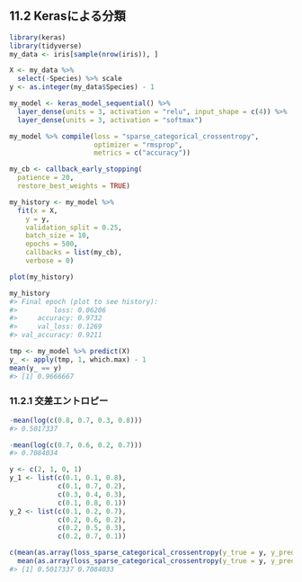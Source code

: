 ## 11.2 Kerasによる分類

```r
library(keras)
library(tidyverse)
my_data <- iris[sample(nrow(iris)), ]
```

```r
X <- my_data %>%
  select(-Species) %>% scale
y <- as.integer(my_data$Species) - 1
```

```r
my_model <- keras_model_sequential() %>%
  layer_dense(units = 3, activation = "relu", input_shape = c(4)) %>%
  layer_dense(units = 3, activation = "softmax")
```

```r
my_model %>% compile(loss = "sparse_categorical_crossentropy",
                     optimizer = "rmsprop",
                     metrics = c("accuracy"))
```

```r
my_cb <- callback_early_stopping(
  patience = 20,
  restore_best_weights = TRUE)

my_history <- my_model %>%
  fit(x = X,
    y = y,
    validation_split = 0.25,
    batch_size = 10,
    epochs = 500,
    callbacks = list(my_cb),
    verbose = 0)

plot(my_history)
```

```r
my_history
#> Final epoch (plot to see history):
#>         loss: 0.06206
#>     accuracy: 0.9732
#>     val_loss: 0.1269
#> val_accuracy: 0.9211
```

```r
tmp <- my_model %>% predict(X)
y_ <- apply(tmp, 1, which.max) - 1
mean(y_ == y)
#> [1] 0.9666667
```

### 11.2.1 交差エントロピー

```r
-mean(log(c(0.8, 0.7, 0.3, 0.8)))
#> 0.5017337

-mean(log(c(0.7, 0.6, 0.2, 0.7)))
#> 0.7084034
```

```r
y <- c(2, 1, 0, 1)
y_1 <- list(c(0.1, 0.1, 0.8),
            c(0.1, 0.7, 0.2),
            c(0.3, 0.4, 0.3),
            c(0.1, 0.8, 0.1))
y_2 <- list(c(0.1, 0.2, 0.7),
            c(0.2, 0.6, 0.2),
            c(0.2, 0.5, 0.3),
            c(0.2, 0.7, 0.1))
```

```r
c(mean(as.array(loss_sparse_categorical_crossentropy(y_true = y, y_pred = y_1))),
  mean(as.array(loss_sparse_categorical_crossentropy(y_true = y, y_pred = y_2))))
#> [1] 0.5017337 0.7084033
```

